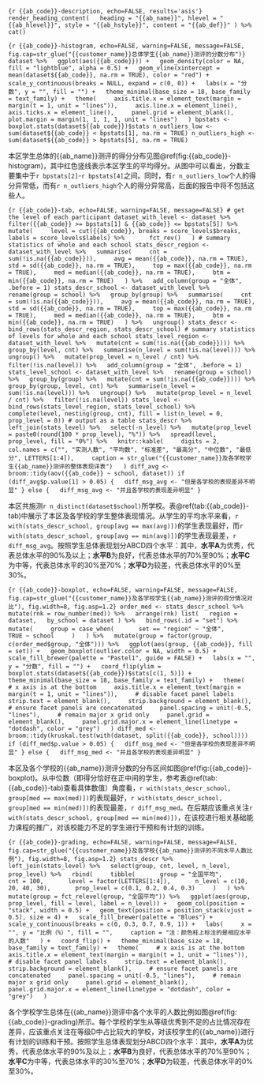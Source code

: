 ```{r {{ab_code}}-description, echo=FALSE, results='asis'}
render_heading_content(
  heading = "{{ab_name}}", hlevel = "{{ab_hlevel}}", style = "{{ab_hstyle}}", content = "{{ab_def}}"
) %>%
  cat()
```

```{r {{ab_code}}-histogram, echo=FALSE, warning=FALSE, message=FALSE, fig.cap=str_glue("{{customer_name}}总体学生{{ab_name}}测评的分数分布")}
dataset %>%
  ggplot(aes({{ab_code}})) +
  geom_density(color = NA, fill = "lightblue", alpha = 0.5) +
  geom_vline(xintercept = mean(dataset${{ab_code}}, na.rm = TRUE), color = "red") +
  scale_y_continuous(breaks = NULL, expand = c(0, 0)) +
  labs(x = "分数", y = "", fill = "") +
  theme_minimal(base_size = 18, base_family = text_family) +
  theme(
    axis.title.x = element_text(margin = margin(t = 1, unit = "lines")),
    axis.line.x = element_line(),
    axis.ticks.x = element_line(),
    panel.grid = element_blank(),
    plot.margin = margin(1, 1, 1, 1, unit = "lines")
  )
bpstats <- boxplot.stats(dataset${{ab_code}})$stats
n_outliers_low <- sum(dataset${{ab_code}} < bpstats[1], na.rm = TRUE)
n_outliers_high <- sum(dataset${{ab_code}} > bpstats[5], na.rm = TRUE)
```

本区学生总体的{{ab_name}}测评的得分分布见图\@ref(fig:{{ab_code}}-histogram)，其中红色竖线表示本区学生的平均得分。从图中可以看出，分数主要集中于`r bpstats[2]`-`r bpstats[4]`之间。同时，有`r n_outliers_low`个人的得分异常低，而有`r n_outliers_high`个人的得分异常高，后面的报告中将不包括这些人。

```{r {{ab_code}}-tab, echo=FALSE, warning=FALSE, message=FALSE}
# get the level of each participant
dataset_with_level <- dataset %>%
  filter({{ab_code}} >= bpstats[1] & {{ab_code}} <= bpstats[5]) %>%
  mutate(
    level = cut({{ab_code}}, breaks = score_levels$breaks, labels = score_levels$labels) %>%
      fct_rev()
  )
# summary statistics of whole and each school
stats_descr_region <- dataset_with_level %>%
  summarise(
    cnt = sum(!is.na({{ab_code}})),
    avg = mean({{ab_code}}, na.rm = TRUE),
    std = sd({{ab_code}}, na.rm = TRUE),
    top = max({{ab_code}}, na.rm = TRUE),
    med = median({{ab_code}}, na.rm = TRUE),
    btm = min({{ab_code}}, na.rm = TRUE)
  ) %>%
  add_column(group = "全体", .before = 1)
stats_descr_school <- dataset_with_level %>%
  rename(group = school) %>%
  group_by(group) %>%
  summarise(
    cnt = sum(!is.na({{ab_code}})),
    avg = mean({{ab_code}}, na.rm = TRUE),
    std = sd({{ab_code}}, na.rm = TRUE),
    top = max({{ab_code}}, na.rm = TRUE),
    med = median({{ab_code}}, na.rm = TRUE),
    btm = min({{ab_code}}, na.rm = TRUE)
  ) %>%
  ungroup()
stats_descr <- bind_rows(stats_descr_region, stats_descr_school)
# summary statistics of levels for whole and each school
stats_level_region <- dataset_with_level %>%
  mutate(cnt = sum(!is.na({{ab_code}}))) %>%
  group_by(level, cnt) %>%
  summarise(n_level = sum(!is.na(level))) %>%
  ungroup() %>%
  mutate(prop_level = n_level / cnt) %>%
  filter(!is.na(level)) %>%
  add_column(group = "全体", .before = 1)
stats_level_school <- dataset_with_level %>%
  rename(group = school) %>%
  group_by(group) %>%
  mutate(cnt = sum(!is.na({{ab_code}}))) %>%
  group_by(group, level, cnt) %>%
  summarise(n_level = sum(!is.na(level))) %>%
  ungroup() %>%
  mutate(prop_level = n_level / cnt) %>%
  filter(!is.na(level))
stats_level <- bind_rows(stats_level_region, stats_level_school) %>%
  complete(level, nesting(group, cnt), fill = list(n_level = 0, prop_level = 0))
# output as a table
stats_descr %>%
  left_join(stats_level) %>%
  select(-n_level) %>%
  mutate(prop_level = paste0(round(100 * prop_level), "%")) %>%
  spread(level, prop_level, fill = "0%") %>%
  knitr::kable(
    digits = 2,
    col.names = c("", "实测人数", "平均数", "标准差", "最高分", "中位数", "最低分", LETTERS[1:4]),
    caption = str_glue("{{customer_name}}及各学校学生{{ab_name}}测评的整体表现详表")
  )
diff_avg <- broom::tidy(aov({{ab_code}} ~ school, dataset))
if (diff_avg$p.value[1] > 0.05) {
  diff_msg_avg <- "但是各学校的表现差异不明显"
} else {
  diff_msg_avg <- "并且各学校的表现差异明显"
}
```

本区共施测`r n_distinct(dataset$school)`所学校。表\@ref(tab:{{ab_code}}-tab)中展示了本区及各学校的学生整体表现情况。从学生的平均水平来看，`r with(stats_descr_school, group[avg == max(avg)])`的学生表现最好，而`r with(stats_descr_school, group[avg == min(avg)])`的学生表现最差，`r diff_msg_avg`。按照学生总体表现划分ABCD四个水平：其中，**水平A**为优秀，代表总体水平的90%及以上；**水平B**为良好，代表总体水平的70%至90%；**水平C**为中等，代表总体水平的30%至70%；**水平D**为较差，代表总体水平的0%至30%。

```{r {{ab_code}}-boxplot, echo=FALSE, warning=FALSE, message=FALSE, fig.cap=str_glue("{{customer_name}}及各学校学生{{ab_name}}测评的得分情况对比"), fig.width=8, fig.asp=1.2}
order_med <- stats_descr_school %>%
  mutate(rnk = row_number(med)) %>%
  arrange(rnk)
list(
  region = dataset,
  by_school = dataset
) %>%
  bind_rows(.id = "set") %>%
  mutate(
    group = case_when(
      set == "region" ~ "全体",
      TRUE ~ school
    )
  ) %>%
  mutate(group = factor(group, c(order_med$group, "全体"))) %>%
  ggplot(aes(group, {{ab_code}}, fill = set)) +
  geom_boxplot(outlier.color = NA, width = 0.5) +
  scale_fill_brewer(palette = "Pastel1", guide = FALSE) +
  labs(x = "", y = "分数", fill = "") +
  coord_flip(ylim = boxplot.stats(dataset${{ab_code}})$stats[c(1, 5)]) +
  theme_minimal(base_size = 18, base_family = text_family) +
  theme(
    # x axis is at the bottom
    axis.title.x = element_text(margin = margin(t = 1, unit = "lines")),
    # disable facet panel labels
    strip.text = element_blank(),
    strip.background = element_blank(),
    # ensure facet panels are concatenated
    panel.spacing = unit(-0.5, "lines"),
    # remain major x grid only
    panel.grid = element_blank(),
    panel.grid.major.x = element_line(linetype = "dotdash", color = "grey")
  )
diff_med <- broom::tidy(kruskal.test(with(dataset, split({{ab_code}}, school))))
if (diff_med$p.value > 0.05) {
  diff_msg_med <- "但是各学校的表现差异不明显"
} else {
  diff_msg_med <- "并且各学校的表现差异明显"
}
```

本区及各个学校的{{ab_name}}测评分数的分布区间如图\@ref(fig:{{ab_code}}-boxplot)。从中位数（即得分恰好在正中间的学生，参考表\@ref(tab:{{ab_code}}-tab)查看具体数值）角度看，`r with(stats_descr_school, group[med == max(med)])`的表现最好，`r with(stats_descr_school, group[med == min(med)])`的表现最差，`r diff_msg_med`。在后期应该重点关注`r with(stats_descr_school, group[med == min(med)])`，在该校进行相关基础能力课程的推广，对该校能力不足的学生进行干预和有计划的训练。

```{r {{ab_code}}-grading, echo=FALSE, warning=FALSE, message=FALSE, fig.cap=str_glue("{{customer_name}}及各学校{{ab_name}}测评的不同水平人数比例"), fig.width=8, fig.asp=1.2}
stats_descr %>%
  left_join(stats_level) %>%
  select(group, cnt, level, n_level, prop_level) %>%
  rbind(
    tibble(
      group = "全国平均",
      cnt = 100,
      level = factor(LETTERS[1:4]),
      n_level = c(10, 20, 40, 30),
      prop_level = c(0.1, 0.2, 0.4, 0.3)
    )
  ) %>%
  mutate(group = fct_relevel(group, "全国平均")) %>%
  ggplot(aes(group, prop_level, fill = level, label = n_level)) +
  geom_col(position = "stack", width = 0.5) +
  geom_text(position = position_stack(vjust = 0.5), size = 4) +
  scale_fill_brewer(palette = "Blues") +
  scale_y_continuous(breaks = c(0, 0.3, 0.7, 0.9, 1)) +
  labs(
    x = "", y = "比例（%）", fill = "",
    caption = "注：颜色柱上标注的是相应水平的人数"
  ) +
  coord_flip() +
  theme_minimal(base_size = 18, base_family = text_family) +
  theme(
    # x axis is at the bottom
    axis.title.x = element_text(margin = margin(t = 1, unit = "lines")),
    # disable facet panel labels
    strip.text = element_blank(),
    strip.background = element_blank(),
    # ensure facet panels are concatenated
    panel.spacing = unit(-0.5, "lines"),
    # remain major x grid only
    panel.grid = element_blank(),
    panel.grid.major.x = element_line(linetype = "dotdash", color = "grey")
  )
```

各个学校学生总体在{{ab_name}}测评中各个水平的人数比例如图\@ref(fig:{{ab_code}}-grading)所示。每个学校的学生从等级优秀到不足的占比情况存在差异，应该重点关注在等级D中占比较大的学校，对该校学生的{{ab_name}}进行有计划的训练和干预。按照学生总体表现划分ABCD四个水平：其中，**水平A**为优秀，代表总体水平的90%及以上；**水平B**为良好，代表总体水平的70%至90%；**水平C**为中等，代表总体水平的30%至70%；**水平D**为较差，代表总体水平的0%至30%。
